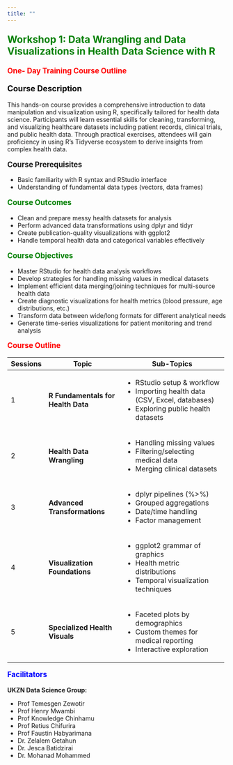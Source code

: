 ```yaml
---
title: ""
---
```


<p style="color: green; font-size: 1.6em; font-weight: bold;">
Workshop 1: Data Wrangling and Data Visualizations in Health Data Science with R
</p>

<p style="color: red; font-size: 1.2em; font-weight: bold;">
One- Day Training Course Outline
</p>

<p style="color: black; font-size: 1.3em; font-weight: bold;">
Course Description
</p>

This hands-on course provides a comprehensive introduction to data manipulation and visualization using R, specifically tailored for health data science. Participants will learn essential skills for cleaning, transforming, and visualizing healthcare datasets including patient records, clinical trials, and public health data. Through practical exercises, attendees will gain proficiency in using R's Tidyverse ecosystem to derive insights from complex health data.

<p style="red: green; font-size: 1.2em; font-weight: bold;">
Course Prerequisites
</p>

-   Basic familiarity with R syntax and RStudio interface
-   Understanding of fundamental data types (vectors, data frames)

<p style="color: green; font-size: 1.2em; font-weight: bold;">
Course Outcomes
</p>

-   Clean and prepare messy health datasets for analysis
-   Perform advanced data transformations using dplyr and tidyr
-   Create publication-quality visualizations with ggplot2
-   Handle temporal health data and categorical variables effectively

<p style="color: green; font-size: 1.2em; font-weight: bold;">
Course Objectives
</p>

-   Master RStudio for health data analysis workflows
-   Develop strategies for handling missing values in medical datasets
-   Implement efficient data merging/joining techniques for multi-source health data
-   Create diagnostic visualizations for health metrics (blood pressure, age distributions, etc.)
-   Transform data between wide/long formats for different analytical needs
-   Generate time-series visualizations for patient monitoring and trend analysis

<p style="color: red; font-size: 1.2em; font-weight: bold;">
Course Outline
</p>

+--------------+------------------------------------+---------------------------------------------------+
| **Sessions** | **Topic**                          | **Sub-Topics**                                    |
+==============+====================================+===================================================+
| 1            | **R Fundamentals for Health Data** | -   RStudio setup & workflow                      |
|              |                                    | -   Importing health data (CSV, Excel, databases) |
|              |                                    | -   Exploring public health datasets              |
+--------------+------------------------------------+---------------------------------------------------+
| 2            | **Health Data Wrangling**          | -   Handling missing values                       |
|              |                                    | -   Filtering/selecting medical data              |
|              |                                    | -   Merging clinical datasets                     |
+--------------+------------------------------------+---------------------------------------------------+
| 3            | **Advanced Transformations**       | -   dplyr pipelines (%\>%)                        |
|              |                                    | -   Grouped aggregations                          |
|              |                                    | -   Date/time handling                            |
|              |                                    | -   Factor management                             |
+--------------+------------------------------------+---------------------------------------------------+
| 4            | **Visualization Foundations**      | -   ggplot2 grammar of graphics                   |
|              |                                    | -   Health metric distributions                   |
|              |                                    | -   Temporal visualization techniques             |
+--------------+------------------------------------+---------------------------------------------------+
| 5            | **Specialized Health Visuals**     | -   Faceted plots by demographics                 |
|              |                                    | -   Custom themes for medical reporting           |
|              |                                    | -   Interactive exploration                       |
+--------------+------------------------------------+---------------------------------------------------+

<p style="color: blue; font-size: 1.2em; font-weight: bold;">
Facilitators
</p>

**UKZN Data Science Group:**

-   Prof Temesgen Zewotir
-   Prof Henry Mwambi
-   Prof Knowledge Chinhamu
-   Prof Retius Chifurira
-   Prof Faustin Habyarimana
-   Dr. Zelalem Getahun
-   Dr. Jesca Batidzirai
-   Dr. Mohanad Mohammed
